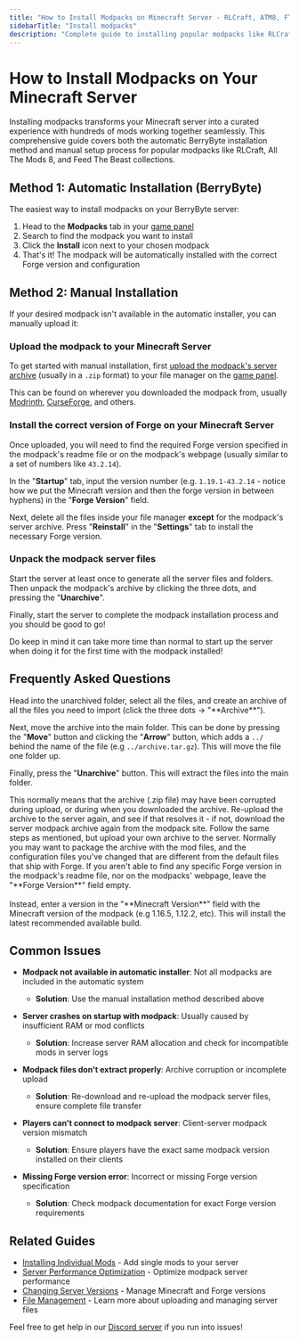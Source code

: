 ---
title: "How to Install Modpacks on Minecraft Server - RLCraft, ATM8, FTB Setup Guide"
sidebarTitle: "Install modpacks"
description: "Complete guide to installing popular modpacks like RLCraft, All The Mods 8, and FTB on your Minecraft server. Learn how to upload modpack files, configure Forge versions, and troubleshoot common installation issues."
---

# How to Install Modpacks on Your Minecraft Server

Installing modpacks transforms your Minecraft server into a curated experience with hundreds of mods working together seamlessly. This comprehensive guide covers both the automatic BerryByte installation method and manual setup process for popular modpacks like RLCraft, All The Mods 8, and Feed The Beast collections.

## Method 1: Automatic Installation (BerryByte)

The easiest way to install modpacks on your BerryByte server:

1. Head to the **Modpacks** tab in your [game panel](https://game.berrybyte.net)
2. Search to find the modpack you want to install
3. Click the **Install** icon next to your chosen modpack
4. That's it! The modpack will be automatically installed with the correct Forge version and configuration

## Method 2: Manual Installation

If your desired modpack isn't available in the automatic installer, you can manually upload it:

### Upload the modpack to your Minecraft Server

To get started with manual installation, first [upload the modpack's server archive](/panel/importing-files) (usually in a `.zip` format) to your file manager on the [game panel](https://game.berrybyte.net).

This can be found on wherever you downloaded the modpack from, usually [Modrinth](https://modrinth.com), [CurseForge](https://curseforge.com), and others.

### Install the correct version of Forge on your Minecraft Server

Once uploaded, you will need to find the required Forge version specified in the modpack's readme file or on the modpack's webpage (usually similar to a set of numbers like `43.2.14`).

In the "**Startup**" tab, input the version number (e.g. `1.19.1-43.2.14` - notice how we put the Minecraft version and then the forge version in between hyphens) in the "**Forge Version**" field. 

Next, delete all the files inside your file manager **except** for the modpack's server archive. Press "**Reinstall**" in the "**Settings**" tab to install the necessary Forge version.

### Unpack the modpack server files

Start the server at least once to generate all the server files and folders. Then unpack the modpack's archive by clicking the three dots, and pressing the "**Unarchive**". 

Finally, start the server to complete the modpack installation process and you should be good to go!

<Note>Do keep in mind it can take more time than normal to start up the server when doing it for the first time with the modpack installed!</Note>

## Frequently Asked Questions

<Accordion title="Unarchiving the .zip/archive unpacks a folder instead of the files">
Head into the unarchived folder, select all the files, and create an archive of all the files you need to import (click the three dots -> "**Archive**"). 

Next, move the archive into the main folder. This can be done by pressing the "**Move**" button and clicking the "**Arrow**" button, which adds a `../` behind the name of the file (e.g `../archive.tar.gz`). This will move the file one folder up.

Finally, press the "**Unarchive**" button. This will extract the files into the main folder.
</Accordion>

<Accordion title="When I click on the three-dots, I don't see any unarchive button">
This normally means that the archive (.zip file) may have been corrupted during upload, or during when you downloaded the archive. Re-upload the archive to the server again, and see if that resolves it - if not, download the server modpack archive again from the modpack site.
</Accordion>

<Accordion title="How do I upload my own custom modpack to the server?">
Follow the same steps as mentioned, but upload your own archive to the server. Normally you may want to package the archive with the mod files, and the configuration files you've changed that are different from the default files that ship with Forge.
</Accordion>

<Accordion title="I don't see any specific Forge version specified for the modpack">
If you aren't able to find any specific Forge version in the modpack's readme file, nor on the modpacks' webpage, leave the "**Forge Version**" field empty. <br/> <br/> Instead, enter a version in the "**Minecraft Version**" field with the Minecraft version of the modpack (e.g 1.16.5, 1.12.2, etc). This will install the latest recommended available build.
</Accordion>


## Common Issues

- **Modpack not available in automatic installer**: Not all modpacks are included in the automatic system
  - **Solution**: Use the manual installation method described above

- **Server crashes on startup with modpack**: Usually caused by insufficient RAM or mod conflicts
  - **Solution**: Increase server RAM allocation and check for incompatible mods in server logs

- **Modpack files don't extract properly**: Archive corruption or incomplete upload
  - **Solution**: Re-download and re-upload the modpack server files, ensure complete file transfer

- **Players can't connect to modpack server**: Client-server modpack version mismatch
  - **Solution**: Ensure players have the exact same modpack version installed on their clients

- **Missing Forge version error**: Incorrect or missing Forge version specification
  - **Solution**: Check modpack documentation for exact Forge version requirements

## Related Guides

- [Installing Individual Mods](/games/minecraft/installing-mods) - Add single mods to your server
- [Server Performance Optimization](/games/minecraft/aikars-flags) - Optimize modpack server performance
- [Changing Server Versions](/games/minecraft/changing-versions) - Manage Minecraft and Forge versions
- [File Management](/panel/importing-files) - Learn more about uploading and managing server files

Feel free to get help in our [Discord server](https://berrybyte.net/discord) if you run into issues!